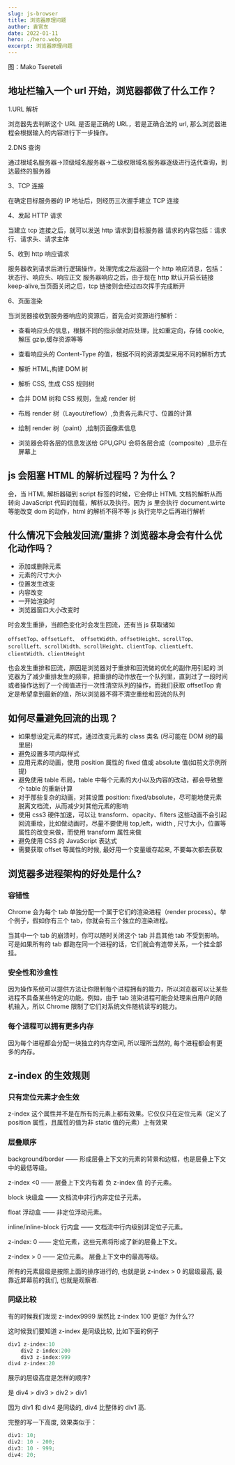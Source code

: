 ```yaml
---
slug: js-browser
title: 浏览器原理问题
author: 袁官东
date: 2022-01-11
hero: ./hero.webp
excerpt: 浏览器原理问题
---
```


<div className={"img-desc"}>图：Mako Tsereteli</div>


## 地址栏输入一个 url 开始，浏览器都做了什么工作？

1.URL 解析

浏览器先去判断这个 URL 是否是正确的 URL，若是正确合法的 url, 那么浏览器进程会根据输入的内容进行下一步操作。

2.DNS 查询

通过根域名服务器->顶级域名服务器->二级权限域名服务器逐级进行迭代查询，到达最终的服务器

3、TCP 连接

在确定目标服务器的 IP 地址后，则经历三次握手建立 TCP 连接

4、发起 HTTP 请求

当建立 tcp 连接之后，就可以发送 http 请求到目标服务器
请求的内容包括：请求行、请求头、请求主体

5、收到 http 响应请求

服务器收到请求后进行逻辑操作，处理完成之后返回一个 http 响应消息，包括：状态行、响应头、响应正文
服务器响应之后，由于现在 http 默认开启长链接 keep-alive,当页面关闭之后，tcp 链接则会经过四次挥手完成断开

6、页面渲染

当浏览器接收到服务器响应的资源后，首先会对资源进行解析：

- 查看响应头的信息，根据不同的指示做对应处理，比如重定向，存储 cookie,解压 gzip,缓存资源等等
- 查看响应头的 Content-Type 的值，根据不同的资源类型采用不同的解析方式

- 解析 HTML,构建 DOM 树
- 解析 CSS, 生成 CSS 规则树
- 合并 DOM 树和 CSS 规则，生成 render 树
- 布局 render 树（Layout/reflow）,负责各元素尺寸、位置的计算
- 绘制 render 树（paint）,绘制页面像素信息
- 浏览器会将各层的信息发送给 GPU,GPU 会将各层合成（composite）,显示在屏幕上

## js 会阻塞 HTML 的解析过程吗？为什么？

会，当 HTML 解析器碰到 script 标签的时候，它会停止 HTML 文档的解析从而转向 JavaScript 代码的加载，解析以及执行。因为 js 里会执行 document.wirte 等能改变 dom 的动作，html 的解析不得不等 js 执行完毕之后再进行解析

## 什么情况下会触发回流/重排？浏览器本身会有什么优化动作吗？

- 添加或删除元素
- 元素的尺寸大小
- 位置发生改变
- 内容改变
- 一开始渲染时
- 浏览器窗口大小改变时

时会发生重排，当颜色变化时会发生回流，还有当 js 获取诸如

```
offsetTop、offsetLeft、 offsetWidth、offsetHeight、scrollTop、scrollLeft、scrollWidth、scrollHeight、clientTop、clientLeft、clientWidth、clientHeight
```

也会发生重排和回流，原因是浏览器对于重排和回流做的优化的副作用引起的
浏览器为了减少重排发生的频率，把重排的动作放在一个队列里，直到过了一段时间或者操作达到了一个阈值进行一次性清空队列的操作，而我们获取 offsetTop 肯定是希望拿到最新的值，所以浏览器不得不清空重绘和回流的队列

## 如何尽量避免回流的出现？

- 如果想设定元素的样式，通过改变元素的 class 类名 (尽可能在 DOM 树的最里层)
- 避免设置多项内联样式
- 应用元素的动画，使用 position 属性的 fixed 值或 absolute 值(如前文示例所提)
- 避免使用 table 布局，table 中每个元素的大小以及内容的改动，都会导致整个 table 的重新计算
- 对于那些复杂的动画，对其设置 position: fixed/absolute，尽可能地使元素脱离文档流，从而减少对其他元素的影响
- 使用 css3 硬件加速，可以让 transform、opacity、filters 这些动画不会引起回流重绘，比如做动画时，尽量不要使用 top,left，width , 尺寸大小，位置等属性的改变来做，而使用 transform 属性来做
- 避免使用 CSS 的 JavaScript 表达式
- 需要获取 offset 等属性的时候, 最好用一个变量缓存起来, 不要每次都去获取

## 浏览器多进程架构的好处是什么?

### 容错性

Chrome 会为每个 tab 单独分配一个属于它们的渲染进程（render process）。举个例子，假如你有三个 tab，你就会有三个独立的渲染进程。

当其中一个 tab 的崩溃时，你可以随时关闭这个 tab 并且其他 tab 不受到影响。可是如果所有的 tab 都跑在同一个进程的话，它们就会有连带关系，一个挂全部挂。

### 安全性和沙盒性

因为操作系统可以提供方法让你限制每个进程拥有的能力，所以浏览器可以让某些进程不具备某些特定的功能。例如，由于 tab 渲染进程可能会处理来自用户的随机输入，所以 Chrome 限制了它们对系统文件随机读写的能力。

### 每个进程可以拥有更多内存

因为每个进程都会分配一块独立的内存空间, 所以理所当然的, 每个进程都会有更多的内存。

## z-index 的生效规则

### 只有定位元素才会生效

z-index 这个属性并不是在所有的元素上都有效果。它仅仅只在定位元素（定义了 position 属性，且属性的值为非 static 值的元素）上有效果

### 层叠顺序

background/border —— 形成层叠上下文的元素的背景和边框，也是层叠上下文中的最低等级。

z-index <0 —— 层叠上下文内有着 负 z-index 值 的子元素。

block 块级盒 —— 文档流中非行内非定位子元素。

float 浮动盒 —— 非定位浮动元素。

inline/inline-block 行内盒 —— 文档流中行内级别非定位子元素。

z-index: 0 —— 定位元素，这些元素将形成了新的层叠上下文。

z-index > 0 —— 定位元素。 层叠上下文中的最高等级。

所有的元素层级是按照上面的排序进行的, 也就是说 z-index > 0 的层级最高, 最靠近屏幕前的我们, 也就是观察者.

### 同级比较

有的时候我们发现 z-index9999 居然比 z-index 100 更低? 为什么??

这时候我们要知道 z-index 是同级比较, 比如下面的例子

```javascript
div1 z-index:10
    div2 z-index:200
    div3 z-index:999
div4 z-index:20
```

展示的层级高度是怎样的顺序?

是 div4 > div3 > div2 > div1

因为 div1 和 div4 是同级的, div4 比整体的 div1 高.

完整的写一下高度, 效果类似于：

```javascript
div1: 10;
div2: 10 - 200;
div3: 10 - 999;
div4: 20;
```

